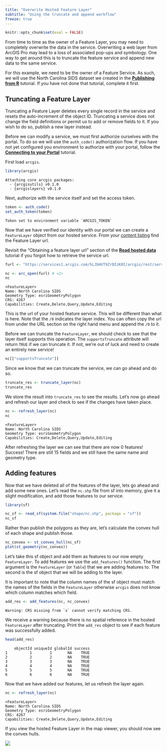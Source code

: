 ```yaml
---
title: "Overwrite Hosted Feature Layer"
subtitle: "Using the truncate and append workflow"
freeze: true
--- 
```


```r
knitr::opts_chunk$set(eval = FALSE)
```

From time to time as the owner of a Feature Layer, you may need to completely overwrite the data in the service. Overwriting a web layer from ArcGIS Pro may lead to a loss of associated pop-ups and symbology. One way to get around this is to truncate the feature service and append new data to the same service. 

For this example, we need to be the owner of a Feature Service. As such, we will use the North Carolina SIDS dataset we created in the [**Publishing from R**](../publishing.qmd) tutorial. If you have not done that tutorial, complete it first.  

## Truncating a Feature Layer

Truncating a Feature Layer deletes every single record in the service and resets the auto-increment of the object ID. Truncating a service does not change the field definitions or permit us to add or remove fields to it. If you wish to do so, publish a new layer instead. 

Before we can modify a service, we must first authorize ourselves with the portal. To do so we will use the `auth_code()` authorization flow. If you have not yet configured you environment to authorize with your portal, follow the [**Connecting to your Portal**](../connecting-to-a-portal.qmd) tutorial. 

First load `arcgis`.

```r
library(arcgis)
```
```
Attaching core arcgis packages:
  - {arcgisutils} v0.1.0
  - {arcgislayers} v0.1.0
```

Next, authorize with the service itself and set the access token.

```r
token <- auth_code()
set_auth_token(token)
```
```
Token set to environment variable `ARCGIS_TOKEN`
```

Now that we have verified our identity with our portal we can create a `FeatureLayer` object from our hosted service. From your [content listing](https://arcgis.com/home/content.html) find the Feature Layer url. 

:::{.callout-tip}
Revisit the "Obtaining a feature layer url" section of the [**Read hosted data**](../read-data.qmd#obtaining-a-feature-layer-url) tutorial if you forgot how to retrieve the service url.
:::

```r
furl <- "https://services1.arcgis.com/hLJbHVT9ZrDIzK0I/arcgis/rest/services/North%20Carolina%20SIDS/FeatureServer/0" # <1>

nc <- arc_open(furl) # <2>
nc
```
```
<FeatureLayer>
Name: North Carolina SIDS
Geometry Type: esriGeometryPolygon
CRS: 4267
Capabilities: Create,Delete,Query,Update,Editing
```

:::{.aside}
This is the url of your hosted feature service. This will be different than what is here. Note that the `/0` indicates the layer index. You can often copy the url from under the URL section on the right hand menu and append the `/0` to it. 
:::


Before we can truncate the `FeatureLayer`, we should check to see that the layer itself supports this operation. The `supportsTruncate` attribute will return `TRUE` if we can truncate it. If not, we're out of luck and need to create an entirely new service! 

```r
nc[["supportsTruncate"]]
```

Since we know that we can truncate the service, we can go ahead and do so. 

```r
truncate_res <- truncate_layer(nc)
truncate_res
```
We store the result into `truncate_res` to see the results. Let's now go ahead and refresh our layer and check to see if the changes have taken place. 

```r
nc <- refresh_layer(nc)
nc
```
```
<FeatureLayer>
Name: North Carolina SIDS
Geometry Type: esriGeometryPolygon
Capabilities: Create,Delete,Query,Update,Editing
```

After refreshing the layer we can see that there are now 0 features! Success! There are still 15 fields and we still have the same name and geometry type. 

## Adding features

Now that we have deleted all of the features of the layer, lets go ahead and add some new ones. Let's read the `nc.shp` file from sf into memory, give it a slight modification, and add those features to our service. 

```r
library(sf)

nc_sf <- read_sf(system.file("shape/nc.shp", package = "sf"))
nc_sf
```

Rather than publish the polygons as they are, let's calculate the convex hull of each shape and publish those. 

```r
nc_convex <- st_convex_hull(nc_sf)
plot(st_geometry(nc_convex))
```

Let's take this sf object and add them as features to our now empty `FeatureLayer`. To add features we use the `add_features()` function. The first argument is the `FeatureLayer` (or `Table`) that we are adding features to. The second is the sf object that we will be adding to the layer.

:::{.callout-tip}
It is important to note that the column names of the sf object must match the names of the fields in the `FeatureLayer` otherwise `arcgis` does not know which column matches which field. 
:::

```r
add_res <- add_features(nc, nc_convex)
```
```
Warning: CRS missing from `x` cannot verify matching CRS.
```

We receive a warning because there is no spatial reference in the hosted `FeatureLayer` after truncating. Print the `add_res` object to see if each feature was successfully added.

```r
head(add_res)
```
```
    objectId uniqueId globalId success
1          1        1       NA    TRUE
2          2        2       NA    TRUE
3          3        3       NA    TRUE
4          4        4       NA    TRUE
5          5        5       NA    TRUE
6          6        6       NA    TRUE
```

Now that we have added our features, let us refresh the layer again.

```r
nc <- refresh_layer(nc)
```
```
<FeatureLayer>
Name: North Carolina SIDS
Geometry Type: esriGeometryPolygon
CRS: 4267
Capabilities: Create,Delete,Query,Update,Editing
```

If you view the hosted Feature Layer in the map viewer, you should now see the convex hulls.

![](images/nc-convex-hulls.png)


